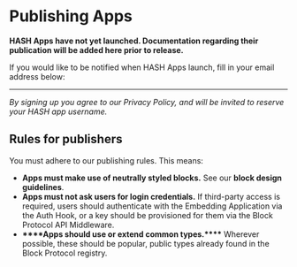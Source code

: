 # Publishing Apps

**HASH Apps have not yet launched. Documentation regarding their publication will be added here prior to release.**

If you would like to be notified when HASH Apps launch, fill in your email address below:

---

_By signing up you agree to our Privacy Policy, and will be invited to reserve your HASH app username._

## Rules for publishers

You must adhere to our publishing rules. This means:

- **Apps must make use of neutrally styled blocks.** See our **block design guidelines**.
- **Apps must not ask users for login credentials.** If third-party access is required, users should authenticate with the Embedding Application via the Auth Hook, or a key should be provisioned for them via the Block Protocol API Middleware.
- **************************************\*\*\*\***************************************Apps should use or extend common types.**************************************\*\*\*\*************************************** Wherever possible, these should be popular, public types already found in the Block Protocol registry.
